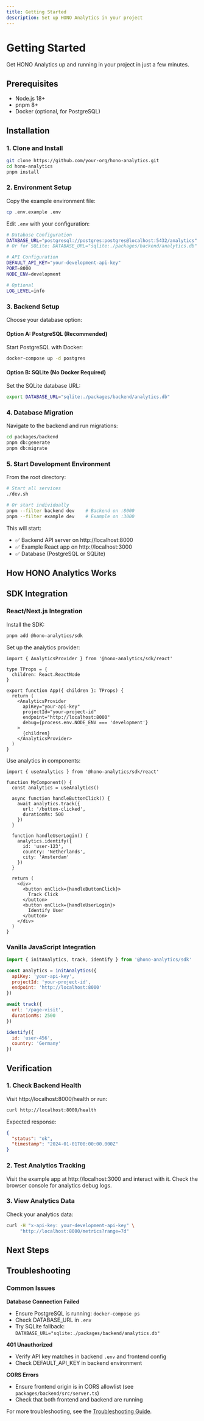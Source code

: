 ```yaml
---
title: Getting Started
description: Set up HONO Analytics in your project
---
```


# Getting Started

Get HONO Analytics up and running in your project in just a few minutes.

<Cards>
  <Card title="Backend Setup" href="#backend-setup" />
  <Card title="SDK Integration" href="#sdk-integration" />
  <Card title="React Example" href="/docs/sdk/react" />
  <Card title="API Reference" href="/docs/api" />
</Cards>

## Prerequisites

- Node.js 18+ 
- pnpm 8+
- Docker (optional, for PostgreSQL)

## Installation

### 1. Clone and Install

```bash
git clone https://github.com/your-org/hono-analytics.git
cd hono-analytics
pnpm install
```

### 2. Environment Setup

Copy the example environment file:

```bash
cp .env.example .env
```

Edit `.env` with your configuration:

```bash path=/home/remcostoeten/current/hono-analytics/.env start=null
# Database Configuration
DATABASE_URL="postgresql://postgres:postgres@localhost:5432/analytics"
# Or for SQLite: DATABASE_URL="sqlite:./packages/backend/analytics.db"

# API Configuration
DEFAULT_API_KEY="your-development-api-key"
PORT=8000
NODE_ENV=development

# Optional
LOG_LEVEL=info
```

### 3. Backend Setup

Choose your database option:

#### Option A: PostgreSQL (Recommended)

Start PostgreSQL with Docker:

```bash
docker-compose up -d postgres
```

#### Option B: SQLite (No Docker Required)

Set the SQLite database URL:

```bash
export DATABASE_URL="sqlite:./packages/backend/analytics.db"
```

### 4. Database Migration

Navigate to the backend and run migrations:

```bash
cd packages/backend
pnpm db:generate
pnpm db:migrate
```

### 5. Start Development Environment

From the root directory:

```bash
# Start all services
./dev.sh

# Or start individually
pnpm --filter backend dev    # Backend on :8000
pnpm --filter example dev    # Example on :3000
```

This will start:
- ✅ Backend API server on http://localhost:8000
- ✅ Example React app on http://localhost:3000
- ✅ Database (PostgreSQL or SQLite)

## How HONO Analytics Works


<DataFlowVisualization />

## SDK Integration

### React/Next.js Integration

Install the SDK:

```bash
pnpm add @hono-analytics/sdk
```

Set up the analytics provider:

```tsx path=null start=null
import { AnalyticsProvider } from '@hono-analytics/sdk/react'

type TProps = {
  children: React.ReactNode
}

export function App({ children }: TProps) {
  return (
    <AnalyticsProvider 
      apiKey="your-api-key"
      projectId="your-project-id"
      endpoint="http://localhost:8000"
      debug={process.env.NODE_ENV === 'development'}
    >
      {children}
    </AnalyticsProvider>
  )
}
```

Use analytics in components:

```tsx path=null start=null
import { useAnalytics } from '@hono-analytics/sdk/react'

function MyComponent() {
  const analytics = useAnalytics()
  
  async function handleButtonClick() {
    await analytics.track({
      url: '/button-clicked',
      durationMs: 500
    })
  }
  
  function handleUserLogin() {
    analytics.identify({
      id: 'user-123',
      country: 'Netherlands',
      city: 'Amsterdam'
    })
  }
  
  return (
    <div>
      <button onClick={handleButtonClick}>
        Track Click
      </button>
      <button onClick={handleUserLogin}>
        Identify User
      </button>
    </div>
  )
}
```

### Vanilla JavaScript Integration

```js path=null start=null
import { initAnalytics, track, identify } from '@hono-analytics/sdk'

const analytics = initAnalytics({
  apiKey: 'your-api-key',
  projectId: 'your-project-id',
  endpoint: 'http://localhost:8000'
})

await track({
  url: '/page-visit',
  durationMs: 2500
})

identify({
  id: 'user-456',
  country: 'Germany'
})
```

## Verification

### 1. Check Backend Health

Visit http://localhost:8000/health or run:

```bash
curl http://localhost:8000/health
```

Expected response:
```json
{
  "status": "ok",
  "timestamp": "2024-01-01T00:00:00.000Z"
}
```

### 2. Test Analytics Tracking

Visit the example app at http://localhost:3000 and interact with it. Check the browser console for analytics debug logs.

### 3. View Analytics Data

Check your analytics data:

```bash
curl -H "x-api-key: your-development-api-key" \
     "http://localhost:8000/metrics?range=7d"
```

## Next Steps

<Cards>
  <Card title="React SDK Guide" href="/docs/sdk/react" description="Deep dive into React integration" />
  <Card title="API Documentation" href="/docs/api" description="Complete API reference" />
  <Card title="Configuration" href="/docs/configuration" description="Environment variables and settings" />
  <Card title="Deployment" href="/docs/deployment" description="Production deployment guide" />
</Cards>

## Troubleshooting

### Common Issues

**Database Connection Failed**
- Ensure PostgreSQL is running: `docker-compose ps`
- Check DATABASE_URL in `.env`
- Try SQLite fallback: `DATABASE_URL="sqlite:./packages/backend/analytics.db"`

**401 Unauthorized**
- Verify API key matches in backend `.env` and frontend config
- Check DEFAULT_API_KEY in backend environment

**CORS Errors**
- Ensure frontend origin is in CORS allowlist (see `packages/backend/src/server.ts`)
- Check that both frontend and backend are running

For more troubleshooting, see the [Troubleshooting Guide](/docs/troubleshooting).
